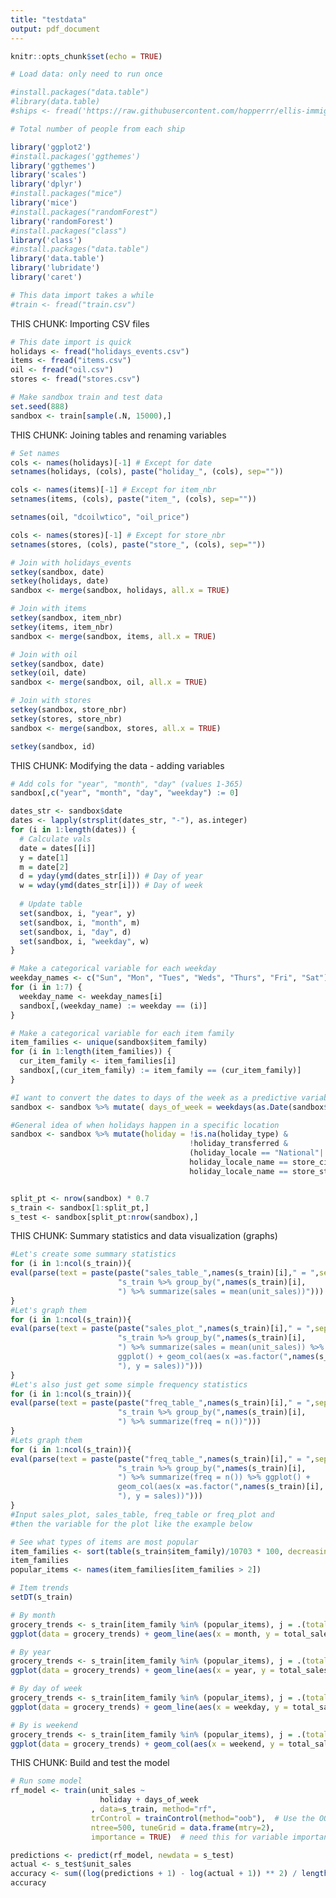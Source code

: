 ```yaml
---
title: "testdata"
output: pdf_document
---
```


```r
knitr::opts_chunk$set(echo = TRUE)
```

```r

# Load data: only need to run once

#install.packages("data.table")
#library(data.table)
#ships <- fread('https://raw.githubusercontent.com/hopperrr/ellis-immigration-by-ship/gh-pages/data/trips.tsv')

# Total number of people from each ship

library('ggplot2')
#install.packages('ggthemes')
library('ggthemes')
library('scales')
library('dplyr')
#install.packages("mice")
library('mice')
#install.packages("randomForest")
library('randomForest')
#install.packages("class")
library('class')
#install.packages("data.table")
library('data.table')
library('lubridate')
library('caret')

```

```r

# This data import takes a while
#train <- fread("train.csv")

```

THIS CHUNK: Importing CSV files
```r

# This date import is quick
holidays <- fread("holidays_events.csv")
items <- fread("items.csv")
oil <- fread("oil.csv")
stores <- fread("stores.csv")

# Make sandbox train and test data
set.seed(888)
sandbox <- train[sample(.N, 15000),]


```

THIS CHUNK: Joining tables and renaming variables
```r

# Set names
cols <- names(holidays)[-1] # Except for date
setnames(holidays, (cols), paste("holiday_", (cols), sep=""))

cols <- names(items)[-1] # Except for item_nbr
setnames(items, (cols), paste("item_", (cols), sep=""))

setnames(oil, "dcoilwtico", "oil_price")

cols <- names(stores)[-1] # Except for store_nbr
setnames(stores, (cols), paste("store_", (cols), sep=""))

# Join with holidays_events
setkey(sandbox, date)
setkey(holidays, date)
sandbox <- merge(sandbox, holidays, all.x = TRUE)

# Join with items
setkey(sandbox, item_nbr)
setkey(items, item_nbr)
sandbox <- merge(sandbox, items, all.x = TRUE)

# Join with oil
setkey(sandbox, date)
setkey(oil, date)
sandbox <- merge(sandbox, oil, all.x = TRUE)

# Join with stores
setkey(sandbox, store_nbr)
setkey(stores, store_nbr)
sandbox <- merge(sandbox, stores, all.x = TRUE)

setkey(sandbox, id)

```

THIS CHUNK: Modifying the data - adding variables
```r

# Add cols for "year", "month", "day" (values 1-365)
sandbox[,c("year", "month", "day", "weekday") := 0]

dates_str <- sandbox$date
dates <- lapply(strsplit(dates_str, "-"), as.integer)
for (i in 1:length(dates)) {
  # Calculate vals
  date = dates[[i]]
  y = date[1]
  m = date[2]
  d = yday(ymd(dates_str[i])) # Day of year
  w = wday(ymd(dates_str[i])) # Day of week
  
  # Update table
  set(sandbox, i, "year", y)
  set(sandbox, i, "month", m)
  set(sandbox, i, "day", d)
  set(sandbox, i, "weekday", w)
}

# Make a categorical variable for each weekday
weekday_names <- c("Sun", "Mon", "Tues", "Weds", "Thurs", "Fri", "Sat")
for (i in 1:7) {
  weekday_name <- weekday_names[i]
  sandbox[,(weekday_name) := weekday == (i)]
}

# Make a categorical variable for each item family 
item_families <- unique(sandbox$item_family)
for (i in 1:length(item_families)) {
  cur_item_family <- item_families[i]
  sandbox[,(cur_item_family) := item_family == (cur_item_family)]
}

#I want to convert the dates to days of the week as a predictive variable
sandbox <- sandbox %>% mutate( days_of_week = weekdays(as.Date(sandbox$date,'%Y-%m-%d')))

#General idea of when holidays happen in a specific location
sandbox <- sandbox %>% mutate(holiday = !is.na(holiday_type) &
                                        !holiday_transferred &
                                        (holiday_locale == "National"|
                                        holiday_locale_name == store_city |
                                        holiday_locale_name == store_state))


split_pt <- nrow(sandbox) * 0.7
s_train <- sandbox[1:split_pt,]
s_test <- sandbox[split_pt:nrow(sandbox),]

```

THIS CHUNK: Summary statistics and data visualization (graphs)
```r
#Let's create some summary statistics
for (i in 1:ncol(s_train)){
eval(parse(text = paste(paste("sales_table_",names(s_train)[i]," = ",sep = ""),
                        "s_train %>% group_by(",names(s_train)[i],
                        ") %>% summarize(sales = mean(unit_sales))")))
}
#Let's graph them
for (i in 1:ncol(s_train)){
eval(parse(text = paste(paste("sales_plot_",names(s_train)[i]," = ",sep = ""),
                        "s_train %>% group_by(",names(s_train)[i],
                        ") %>% summarize(sales = mean(unit_sales)) %>% 
                        ggplot() + geom_col(aes(x =as.factor(",names(s_train)[i],
                        "), y = sales))")))
}
#Let's also just get some simple frequency statistics
for (i in 1:ncol(s_train)){
eval(parse(text = paste(paste("freq_table_",names(s_train)[i]," = ",sep = ""),
                        "s_train %>% group_by(",names(s_train)[i],
                        ") %>% summarize(freq = n())")))
}
#Lets graph them
for (i in 1:ncol(s_train)){
eval(parse(text = paste(paste("freq_table_",names(s_train)[i]," = ",sep = ""),
                        "s_train %>% group_by(",names(s_train)[i],
                        ") %>% summarize(freq = n()) %>% ggplot() + 
                        geom_col(aes(x =as.factor(",names(s_train)[i],
                        "), y = sales))")))
}
#Input sales_plot, sales_table, freq_table or freq_plot and 
#then the variable for the plot like the example below

# See what types of items are most popular
item_families <- sort(table(s_train$item_family)/10703 * 100, decreasing = TRUE)
item_families
popular_items <- names(item_families[item_families > 2])

# Item trends
setDT(s_train)

# By month
grocery_trends <- s_train[item_family %in% (popular_items), j = .(total_sales = sum(unit_sales)), by = .(item_family, month)]
ggplot(data = grocery_trends) + geom_line(aes(x = month, y = total_sales, color = item_family)) + expand_limits(y = 0)

# By year
grocery_trends <- s_train[item_family %in% (popular_items), j = .(total_sales = sum(unit_sales)), by = .(item_family, year)]
ggplot(data = grocery_trends) + geom_line(aes(x = year, y = total_sales, color = item_family)) + expand_limits(y = 0)

# By day of week
grocery_trends <- s_train[item_family %in% (popular_items), j = .(total_sales = sum(unit_sales)), by = .(item_family, weekday)]
ggplot(data = grocery_trends) + geom_line(aes(x = weekday, y = total_sales, color = item_family)) + expand_limits(y = 0)

# By is weekend
grocery_trends <- s_train[item_family %in% (popular_items), j = .(total_sales = sum(unit_sales)), by = .(item_family, weekend)]
ggplot(data = grocery_trends) + geom_col(aes(x = weekend, y = total_sales, color = item_family), position="dodge", width=0.7) + expand_limits(y = 0)

```

THIS CHUNK: Build and test the model
```r

# Run some model
rf_model <- train(unit_sales ~ 
                    holiday + days_of_week 
                  , data=s_train, method="rf",
                  trControl = trainControl(method="oob"),  # Use the OOB error rate 
                  ntree=500, tuneGrid = data.frame(mtry=2),
                  importance = TRUE)  # need this for variable importance below

predictions <- predict(rf_model, newdata = s_test)
actual <- s_test$unit_sales
accuracy <- sum((log(predictions + 1) - log(actual + 1)) ** 2) / length(predictions)
accuracy

```
